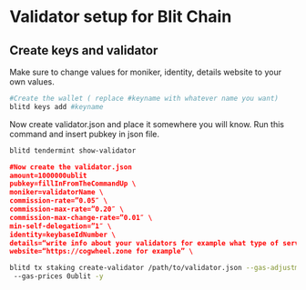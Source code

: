 
# Validator setup for Blit Chain

## Create keys and validator

<Callout type="info" emoji="🙋‍♀️">
  Make sure to change values for moniker, identity, details website to your own values.
</Callout>

```bash
#Create the wallet ( replace #keyname with whatever name you want)
blitd keys add #keyname
```
Now create validator.json and place it somewhere you will know. Run this command and insert pubkey
in json file.

```bash
blitd tendermint show-validator
```

```json
#Now create the validator.json  
amount=1000000ublit
pubkey=fillInFromTheCommandUp \
moniker=validatorName \
commission-rate=”0.05″ \
commission-max-rate=”0.20″ \
commission-max-change-rate=”0.01″ \
min-self-delegation=”1″ \
identity=keybaseIdNumber \
details=“write info about your validators for example what type of service you ofer etc.” \
website=“https://cogwheel.zone for example” \
```

```bash
blitd tx staking create-validator /path/to/validator.json --gas-adjustment 1.5 --gas auto
 --gas-prices 0ublit -y
```
